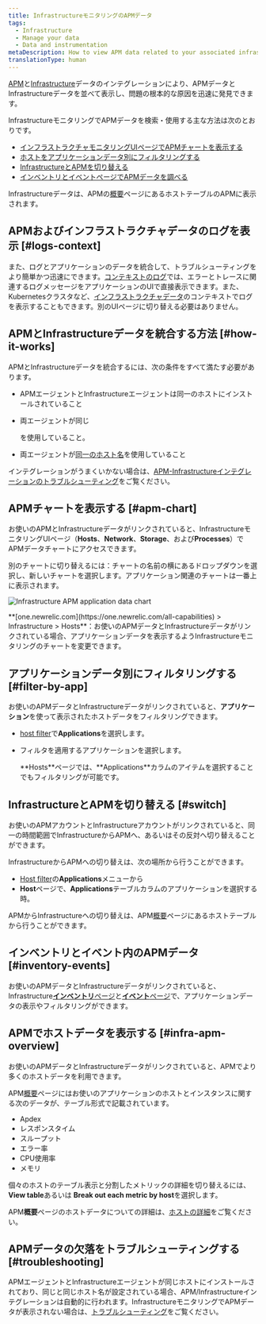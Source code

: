 ```yaml
---
title: InfrastructureモニタリングのAPMデータ
tags:
  - Infrastructure
  - Manage your data
  - Data and instrumentation
metaDescription: How to view APM data related to your associated infrastructure data in New Relic.
translationType: human
---
```



[APM](/docs/apm/new-relic-apm/getting-started/welcome-new-relic-apm)と[Infrastructure](/docs/infrastructure/new-relic-infrastructure/getting-started/welcome-new-relic-infrastructure)データのインテグレーションにより、APMデータとInfrastructureデータを並べて表示し、問題の根本的な原因を迅速に発見できます。

InfrastructureモニタリングでAPMデータを検索・使用する主な方法は次のとおりです。

* [インフラストラクチャモニタリングUIページでAPMチャートを表示する](#apm-chart)
* [ホストをアプリケーションデータ別にフィルタリングする](#filter-by-app)
* [InfrastructureとAPMを切り替える](#switch)
* [インベントリとイベントページでAPMデータを調べる](#inventory-events)

Infrastructureデータは、APMの[概要](/docs/apm/applications-menu/monitoring/apm-overview-page)ページにあるホストテーブルのAPMに表示されます。

## APMおよびインフラストラクチャデータのログを表示 [#logs-context]

また、ログとアプリケーションのデータを統合して、トラブルシューティングをより簡単かつ迅速にできます。[コンテキストのログ](/docs/logs/logs-context/configure-logs-context-apm-agents/)では、エラーとトレースに関連するログメッセージをアプリケーションのUIで直接表示できます。また、Kubernetesクラスタなど、[インフラストラクチャデータ](/docs/logs/forward-logs/forward-your-logs-using-infrastructure-agent/)のコンテキストでログを表示することもできます。別のUIページに切り替える必要はありません。

## APMとInfrastructureデータを統合する方法 [#how-it-works]

APMとInfrastructureデータを統合するには、次の条件をすべて満たす必要があります。

* APMエージェントとInfrastructureエージェントは同一のホストにインストールされていること

* 両エージェントが同じ

  <LicenseKey/>

  を使用していること。

* 両エージェントが[同一のホスト名](/docs/infrastructure/new-relic-infrastructure/troubleshooting/apm-data-missing-infrastructure#hostnames)を使用していること

インテグレーションがうまくいかない場合は、[APM-Infrastructureインテグレーションのトラブルシューティング](/docs/infrastructure/new-relic-infrastructure/troubleshooting/apm-data-missing-infrastructure)をご覧ください。

## APMチャートを表示する [#apm-chart]

お使いのAPMとInfrastructureデータがリンクされていると、InfrastructureモニタリングUIページ（**Hosts**、**Network**、**Storage**、および**Processes**）でAPMデータチャートにアクセスできます。

別のチャートに切り替えるには：チャートの名前の横にあるドロップダウンを選択し、新しいチャートを選択します。アプリケーション関連のチャートは一番上に表示されます。

<img
  title="infra-apm-chart.png"
  alt="Infrastructure APM application data chart"
  src={infrastructureInfraApmDataChart}
/>

<figcaption>
  **[one.newrelic.com](https://one.newrelic.com/all-capabilities) > Infrastructure > Hosts**：お使いのAPMデータとInfrastructureデータがリンクされている場合、アプリケーションデータを表示するようInfrastructureモニタリングのチャートを変更できます。
</figcaption>

## アプリケーションデータ別にフィルタリングする [#filter-by-app]

お使いのAPMデータとInfrastructureデータがリンクされていると、**アプリケーション**を使って表示されたホストデータをフィルタリングできます。

* [host filter](/docs/infrastructure/new-relic-infrastructure/filter-group/filter-sets-organize-your-infrastructure-hosts)で**Applications**を選択します。

* フィルタを適用するアプリケーションを選択します。

  <Callout variant="tip">
    **Hosts**ページでは、**Applications**カラムのアイテムを選択することでもフィルタリングが可能です。
  </Callout>

## InfrastructureとAPMを切り替える [#switch]

お使いのAPMアカウントとInfrastructureアカウントがリンクされていると、同一の時間範囲でInfrastructureからAPMへ、あるいはその反対へ切り替えることができます。

InfrastructureからAPMへの切り替えは、次の場所から行うことができます。

* [Host filter](/docs/infrastructure/new-relic-infrastructure/filter-group/filter-sets-organize-your-infrastructure-hosts)の**Applications**メニューから
* **Host**ページで、**Applications**テーブルカラムのアプリケーションを選択する時。

APMからInfrastructureへの切り替えは、APM[概要](#infra-apm-overview)ページにあるホストテーブルから行うことができます。

## インベントリとイベント内のAPMデータ [#inventory-events]

お使いのAPMデータとInfrastructureデータがリンクされていると、Infrastructure[**インベントリ**ページ](/docs/infrastructure/new-relic-infrastructure/infrastructure-ui-pages/infrastructure-inventory-page-search-your-entire-infrastructure)と[**イベント**ページ](/docs/infrastructure/new-relic-infrastructure/infrastructure-ui-pages/infrastructure-events-page-live-feed-every-agent)で、アプリケーションデータの表示やフィルタリングができます。

## APMでホストデータを表示する [#infra-apm-overview]

お使いのAPMデータとInfrastructureデータがリンクされていると、APMでより多くのホストデータを利用できます。

APM[概要](/docs/apm/applications-menu/monitoring/apm-overview-page)ページにはお使いのアプリケーションのホストとインスタンスに関する次のデータが、テーブル形式で記載されています。

* Apdex
* レスポンスタイム
* スループット
* エラー率
* CPU使用率
* メモリ

個々のホストのテーブル表示と分割したメトリックの詳細を切り替えるには、**View table**あるいは **Break out each metric by host**を選択します。

APM**概要**ページのホストデータについての詳細は、[ホストの詳細](/docs/apm/applications-menu/monitoring/apm-overview-page#host_details)をご覧ください。

## APMデータの欠落をトラブルシューティングする [#troubleshooting]

APMエージェントとInfrastructureエージェントが同じホストにインストールされており、同じ<LicenseKey/>と同じホスト名が設定されている場合、APM/Infrastructureインテグレーションは自動的に行われます。InfrastructureモニタリングでAPMデータが表示されない場合は、[トラブルシューティング](/docs/infrastructure/new-relic-infrastructure/troubleshooting/troubleshooting-apm-data-not-infrastructure)をご覧ください。
